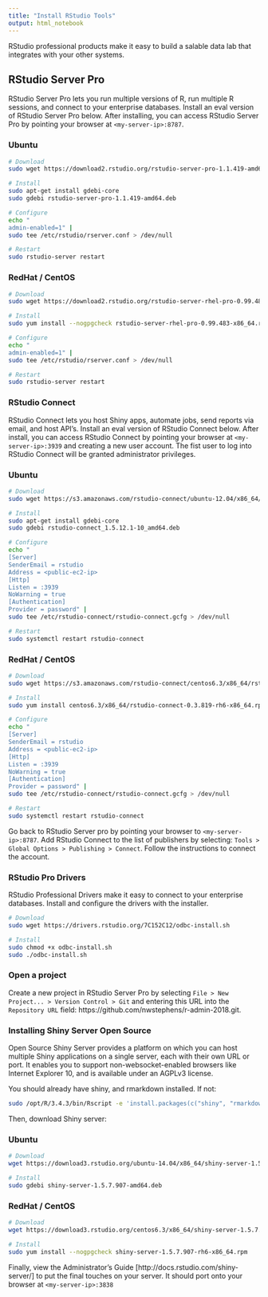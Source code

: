 ```yaml
---
title: "Install RStudio Tools"
output: html_notebook
---
```


RStudio professional products make it easy to build a salable data lab that integrates with your other systems.

## RStudio Server Pro

RStudio Server Pro lets you run multiple versions of R, run multiple R sessions, and connect to your enterprise databases. Install an eval version of RStudio Server Pro below. After installing, you can access RStudio Server Pro by pointing your browser at `<my-server-ip>:8787`.

### Ubuntu
```bash
# Download
sudo wget https://download2.rstudio.org/rstudio-server-pro-1.1.419-amd64.deb

# Install
sudo apt-get install gdebi-core
sudo gdebi rstudio-server-pro-1.1.419-amd64.deb

# Configure
echo "
admin-enabled=1" | 
sudo tee /etc/rstudio/rserver.conf > /dev/null

# Restart
sudo rstudio-server restart
```


### RedHat / CentOS

```bash
# Download
sudo wget https://download2.rstudio.org/rstudio-server-rhel-pro-0.99.483-x86_64.rpm

# Install
sudo yum install --nogpgcheck rstudio-server-rhel-pro-0.99.483-x86_64.rpm

# Configure
echo "
admin-enabled=1" | 
sudo tee /etc/rstudio/rserver.conf > /dev/null

# Restart
sudo rstudio-server restart
```

### RStudio Connect

RStudio Connect lets you host Shiny apps, automate jobs, send reports via email, and host API's. Install an eval version of RStudio Connect below. After install, you can access RStudio Connect by pointing your browser at `<my-server-ip>:3939` and creating a new user account. The fist user to log into RStudio Connect will be granted administrator privileges.

### Ubuntu
```bash
# Download
sudo wget https://s3.amazonaws.com/rstudio-connect/ubuntu-12.04/x86_64/rstudio-connect_1.5.12.1-10_amd64.deb

# Install
sudo apt-get install gdebi-core
sudo gdebi rstudio-connect_1.5.12.1-10_amd64.deb

# Configure
echo "
[Server]
SenderEmail = rstudio
Address = <public-ec2-ip>
[Http]
Listen = :3939
NoWarning = true
[Authentication]
Provider = password" |
sudo tee /etc/rstudio-connect/rstudio-connect.gcfg > /dev/null

# Restart
sudo systemctl restart rstudio-connect
```

### RedHat / CentOS

```bash
# Download
sudo wget https://s3.amazonaws.com/rstudio-connect/centos6.3/x86_64/rstudio-connect-0.3.819-rh6-x86_64.rpm

# Install
sudo yum install centos6.3/x86_64/rstudio-connect-0.3.819-rh6-x86_64.rpm

# Configure
echo "
[Server]
SenderEmail = rstudio
Address = <public-ec2-ip>
[Http]
Listen = :3939
NoWarning = true
[Authentication]
Provider = password" |
sudo tee /etc/rstudio-connect/rstudio-connect.gcfg > /dev/null

# Restart
sudo systemctl restart rstudio-connect
```

Go back to RStudio Server pro by pointing your browser to `<my-server-ip>:8787`. Add RStudio Connect to the list of publishers by selecting: `Tools > Global Options > Publishing > Connect`. Follow the instructions to connect the account.

### RStudio Pro Drivers

RStudio Professional Drivers make it easy to connect to your enterprise databases. Install and configure the drivers with the installer.

```bash
# Download
sudo wget https://drivers.rstudio.org/7C152C12/odbc-install.sh

# Install
sudo chmod +x odbc-install.sh
sudo ./odbc-install.sh
```

### Open a project

Create a new project in RStudio Server Pro by selecting `File > New Project... > Version Control > Git` and entering this URL into the `Repository URL` field: https://github.com/nwstephens/r-admin-2018.git.


### Installing Shiny Server Open Source

Open Source Shiny Server provides a platform on which you can host multiple Shiny applications on a single server, each with their own URL or port. It enables you to support non-websocket-enabled browsers like Internet Explorer 10, and is available under an AGPLv3 license.

You should already have shiny, and rmarkdown installed. If not:


```bash
sudo /opt/R/3.4.3/bin/Rscript -e 'install.packages(c("shiny", "rmarkdown"), repos = "http://cran.rstudio.com/")'
```

Then, download Shiny server:

### Ubuntu
```bash
# Download
wget https://download3.rstudio.org/ubuntu-14.04/x86_64/shiny-server-1.5.7.907-amd64.deb

# Install
sudo gdebi shiny-server-1.5.7.907-amd64.deb
```


### RedHat / CentOS

```bash
# Download
wget https://download3.rstudio.org/centos6.3/x86_64/shiny-server-1.5.7.907-rh6-x86_64.rpm

# Install
sudo yum install --nogpgcheck shiny-server-1.5.7.907-rh6-x86_64.rpm
```

Finally, view the Administrator's Guide [http://docs.rstudio.com/shiny-server/] to put the final touches on your server. It should port onto your browser at `<my-server-ip>:3838`